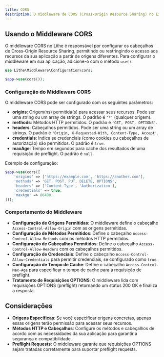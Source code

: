 ```yaml
---
title: CORS
description: O middleware de CORS (Cross-Origin Resource Sharing) no Lithe configura os cabeçalhos CORS para permitir ou restringir o acesso a recursos de diferentes origens.
---
```


## Usando o Middleware CORS

O middleware CORS no Lithe é responsável por configurar os cabeçalhos de Cross-Origin Resource Sharing, permitindo ou restringindo o acesso aos recursos da sua aplicação a partir de origens diferentes. Para configurar o middleware em sua aplicação, adicione-o com o método `use()`:

```php
use Lithe\Middleware\Configuration\cors;

$app->use(cors());
```

### Configuração do Middleware CORS

O middleware CORS pode ser configurado com os seguintes parâmetros:

- **origins**: Origem(ns) permitida(s) para acessar seus recursos. Pode ser uma string ou um array de strings. O padrão é `'*'` (qualquer origem).
- **methods**: Métodos HTTP permitidos. O padrão é `'GET, POST, OPTIONS'`.
- **headers**: Cabeçalhos permitidos. Pode ser uma string ou um array de strings. O padrão é `'Origin, X-Requested-With, Content-Type, Accept'`.
- **credentials**: Indica se credenciais (como cookies ou cabeçalhos de autorização) são permitidos. O padrão é `true`.
- **maxAge**: Tempo em segundos para cache dos resultados de uma requisição de preflight. O padrão é `null`.

Exemplo de configuração:

```php
$app->use(cors([
    'origins' => ['https://example.com', 'https://another.com'],
    'methods' => 'GET, POST, PUT, DELETE, OPTIONS',
    'headers' => ['Content-Type', 'Authorization'],
    'credentials' => true,
    'maxAge' => 86400,
]));
```

### Comportamento do Middleware

- **Configuração de Origens Permitidas**: O middleware define o cabeçalho `Access-Control-Allow-Origin` com as origens permitidas.
- **Configuração de Métodos Permitidos**: Define o cabeçalho `Access-Control-Allow-Methods` com os métodos HTTP permitidos.
- **Configuração de Cabeçalhos Permitidos**: Define o cabeçalho `Access-Control-Allow-Headers` com os cabeçalhos permitidos.
- **Configuração de Credenciais**: Define o cabeçalho `Access-Control-Allow-Credentials` para permitir credenciais, se configurado como `true`.
- **Configuração de Tempo de Cache**: Define o cabeçalho `Access-Control-Max-Age` para especificar o tempo de cache para a requisição de preflight.
- **Tratamento de Requisições OPTIONS**: O middleware lida com requisições OPTIONS (preflight) retornando um status 200 OK e finaliza a resposta.


## Considerações

- **Origens Específicas**: Se você especificar origens concretas, apenas essas origens terão permissão para acessar seus recursos.
- **Métodos HTTP e Cabeçalhos**: Configure os métodos e cabeçalhos de acordo com as necessidades da sua aplicação para garantir a segurança e compatibilidade.
- **Preflight Requests**: O middleware garante que requisições OPTIONS sejam tratadas corretamente para suportar preflight requests.
